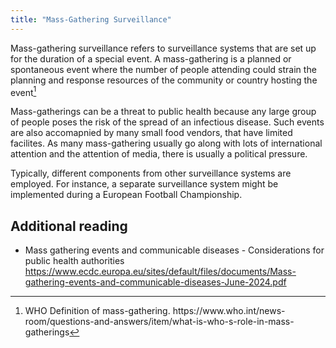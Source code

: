 ```yaml
---
title: "Mass-Gathering Surveillance"
---
```


Mass-gathering surveillance refers to surveillance systems that are set up for the duration of a special event. A mass-gathering is a planned or spontaneous event where the number of people attending could strain the planning and response resources of the community or country hosting the event^[WHO Definition of mass-gathering. https://www.who.int/news-room/questions-and-answers/item/what-is-who-s-role-in-mass-gatherings]

Mass-gatherings can be a threat to public health because any large group of people poses the risk of the spread of an infectious disease. Such events are also accomapnied by many small food vendors, that have limited facilites. As many mass-gathering usually go along with lots of international attention and the attention of media, there is usually a political pressure. 

Typically, different components from other surveillance systems are employed. For instance, a separate surveillance system might be implemented during a European Football Championship. 



## Additional reading
- Mass gathering events and communicable diseases - Considerations for public health authorities [https://www.ecdc.europa.eu/sites/default/files/documents/Mass-gathering-events-and-communicable-diseases-June-2024.pdf](https://www.ecdc.europa.eu/sites/default/files/documents/Mass-gathering-events-and-communicable-diseases-June-2024.pdf)
